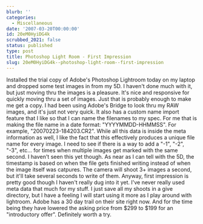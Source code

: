 ```yaml
---
blurb: ''
categories:
  - Miscellaneous
date: '2007-03-20T00:00:00'
id: 20eM0HyiDG4k
scrubbed_2021: false
status: published
type: post
title: Photoshop Light Room - First Impression
slug: 20eM0HyiDG4k--photoshop-light-room--first-impression
---
```


Installed the trial copy of Adobe's Photoshop Lightroom today on my
laptop and dropped some test images in from my 5D. I haven't done
much with it, but just moving thru the images is a pleasure. It's
nice and responsive for quickly moving thru a set of images. Just
that is probably enough to make me get a copy. I had been using
Adobe's Bridge to look thru my RAW images, and it's just not very
quick. It also has a custom name import feature that I like so that
I can name the filenames to my spec. For me that is making the file
name in a date format: "YYYYMMDD-HHMMSS". For example,
"20070223-184203.CR2". While all this data is inside the meta
information as well, I like the fact that this effectively produces
a unique file name for every image. I need to see if there is a way
to add a "-1", "-2", "-3", etc... for times when multiple images
get marked with the same second. I haven't seen this yet though. As
near as I can tell with the 5D, the timestamp is based on when the
file gets finished writing instead of when the image itself was
catpures. The camera will shoot 3+ images a second, but it'll take
several seconds to write of them. Anyway, first impression is
pretty good though I haven't really dug into it yet. I've never
really used meta data that much for my stuff. I just save all my
shoots in a give directory, but I have a feeling I will start using
it more as I play around with lightroom. Adobe has a 30 day trail
on their site right now. And for the time being they have lowered
the asking price from $299 to $199 for an "introductory offer".
Definitely worth a try.
